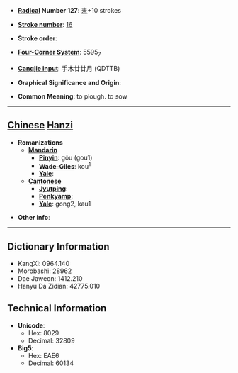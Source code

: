 * '''[[Wiktionary:Chinese radical index| Radical]] Number 127''': [[Wiktionary:Chinese radical index 耒|耒]]+10 strokes

* '''[[Wiktionary:Chinese total strokes index|Stroke number]]''': [[Wiktionary:Chinese total strokes index 16|16]]

* '''Stroke order''': 

* '''[[Wiktionary:Chinese four corner index|Four-Corner System]]''': 5595<sub>7</sub>

* '''[[Wiktionary:Chinese Cangjie index|Cangjie input]]''': 手木廿廿月 (QDTTB)

* '''Graphical Significance and Origin''': 

* '''Common Meaning''': to plough. to sow

----

== [[Chinese]] [[Hanzi]] ==

* '''Romanizations'''
** '''[[Mandarin]]'''
*** '''[[Pinyin]]''': gōu (gou1)
*** '''[[Wade-Giles]]''': kou<sup>1</sup>
*** '''[[Yale]]''': 
** '''[[Cantonese]]'''
*** '''[[Jyutping]]''':
*** '''[[Penkyamp]]''': 
*** '''[[Yale]]''': gong2, kau1

* '''Other info''': 

----

== Dictionary Information ==

* KangXi: 0964.140
* Morobashi: 28962
* Dae Jaweon: 1412.210
* Hanyu Da Zidian: 42775.010

== Technical Information ==

* '''Unicode''':
** Hex: 8029
** Decimal: 32809
* '''Big5''':
** Hex: EAE6
** Decimal: 60134